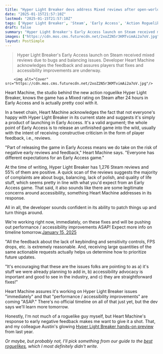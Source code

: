 ```yaml
---
title: "Hyper Light Breaker devs address Mixed reviews after open-world roguelike's early access launch: complaints are 'extremely reasonable,' expect 'improvements ASAP'"
date: "2025-01-15T21:57:10Z"
lastmod: "2025-01-15T21:57:10Z"
tags: ['Hyper Light Breaker', 'Steam', 'Early Access', 'Action Roguelike', 'PC']
draft: false
summary: "Hyper Light Breaker's Early Access launch on Steam received mixed reviews due to bugs and balancing issues.  Developer Heart Machine acknowledges the feedback and assures players that fixes and accessibility improvements are underway."
images: ["https://cdn.mos.cms.futurecdn.net/2xoZ2N5r3KMTvimAi2a7oV.jpg"]
layout: PostSimple
---
```

> Hyper Light Breaker's Early Access launch on Steam received mixed reviews due to bugs and balancing issues.  Developer Heart Machine acknowledges the feedback and assures players that fixes and accessibility improvements are underway.


        <img alt="Cover" src="https://cdn.mos.cms.futurecdn.net/2xoZ2N5r3KMTvimAi2a7oV.jpg"/>
        
Heart Machine, the studio behind the new action roguelike Hyper Light Breaker, knows the game has a Mixed rating on Steam after 24 hours in Early Access and is actually pretty cool with it.

In a tweet chain, Heart Machine acknowledges the fact that not everyone's happy with Hyper Light Breaker in its current state and suggests it's simply a product of launching in Early Access. It's a valid argument; the whole point of Early Access is to release an unfinished game into the wild, usually with the intent of receiving constructive criticism in the form of player feedback, i.e., reviews.

"Part of releasing the game in Early Access means we do take on the risk of negative early reviews and feedback," Heart Machine says. "Everyone has different expectations for an Early Access game."

At the time of writing, Hyper Light Breaker has 1,276 Steam reviews and 55% of them are positive. A quick scan of the reviews suggests the majority of complaints are about bugs, balancing, lack of polish, and quality of life stuff, which seems pretty in line with what you'd expect from an Early Access game. That said, it also sounds like there are some legitimate concerns around accessibility, something Heart Machine addresses in its response.

All in all, the developer sounds confident in its ability to patch things up and turn things around.

We're working right now, immediately, on these fixes and will be pushing out performance / accessibility improvements ASAP! Expect more info on timeline tomorrow.[January 15, 2025](https://twitter.com/cantworkitout/status/1879331645880406136)

"All the feedback about the lack of keybinding and sensitivity controls, FPS drops, etc. is extremely reasonable. And, receiving large quantities of the same actionable requests actually helps us determine how to prioritize future updates.

"It's encouraging that these are the issues folks are pointing to as a) it's stuff we were already planning to add in, b) accessibility advocacy is important and good to see in the industry, and c) they are straightforward fixes!"

Heart Machine assures it's working on Hyper Light Breaker issues "immediately" and that "performance / accessibility improvements" are coming "ASAP." There's no official timeline on all of that just yet, but the dev says we'll learn more tomorrow.

Honestly, I'm not much of a roguelike guy myself, but Heart Machine's response to early negative feedback makes me want to give it a shot. That, and my colleague Austin's glowing [Hyper Light Breaker hands-on preview](https://www.gamesradar.com/games/roguelike/i-finally-got-to-play-my-most-anticipated-open-world-game-and-hyper-light-breaker-is-just-the-roguelike-i-was-hoping-for/) from last year.

*Or maybe, but probably not, I'll pick something from our guide to the *[<em>best roguelikes</em>](https://www.gamesradar.com/best-roguelikes-roguelites/)*, which I most definitely didn't write.*
        